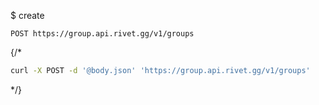 $ create
```
POST https://group.api.rivet.gg/v1/groups
```


{/*<RequestExample>
```bash curl
curl -X POST -d '@body.json' 'https://group.api.rivet.gg/v1/groups'
```
</RequestExample>*/}
